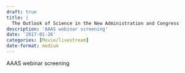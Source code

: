```yaml
---
draft: true 
title: |
  The Outlook of Science in the New Administration and Congress
description: 'AAAS webinar screening'
date: '2017-01-26'
categories: [Movie/livestream]
date-format: medium 
---
```



AAAS webinar screening



